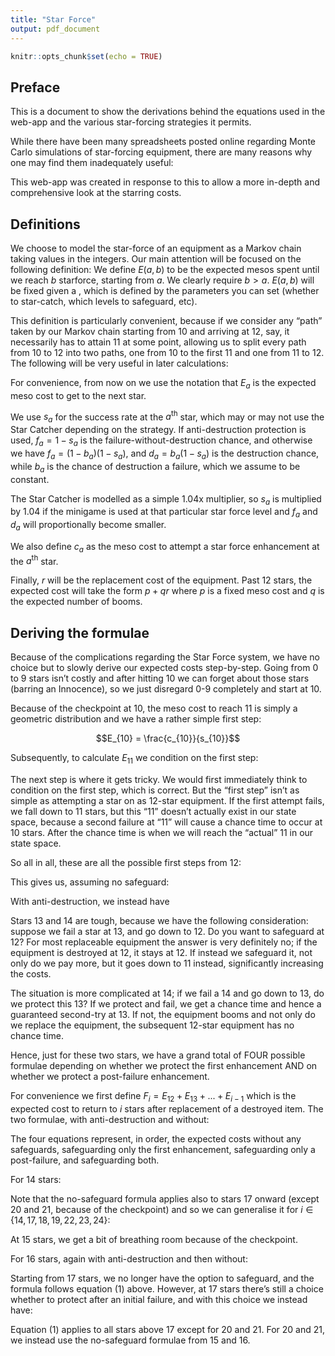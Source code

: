 ```yaml
---
title: "Star Force"
output: pdf_document
---
```


```r
knitr::opts_chunk$set(echo = TRUE)
```

## Preface

This is a document to show the derivations behind the equations used in the web-app and the various star-forcing strategies it permits.

While there have been many spreadsheets posted online regarding Monte Carlo simulations of star-forcing equipment, there are many reasons why one may find them inadequately useful:

\begin{itemize}
  \item They are too specific, for example only showing simulations of a couple of levels of equipment when for general purposes not everyone will be starforcing only Level 160 or 200 equipment
  \item They are inflexible in their strategies; some people may find it preferable to skip the star catcher for time reasons below 20 but will take it slow after, others may prefer to use destroy-protection on some levels but not others
  \item While the law of large numbers makes Monte Carlo simulations very reliable, why not take it a step further and make it analytic?
\end{itemize}

This web-app was created in response to this to allow a more in-depth and comprehensive look at the starring costs.

## Definitions

We choose to model the star-force of an equipment as a Markov chain taking values in the integers. Our main attention will be focused on the following definition: We define $E(a,b)$ to be the expected mesos spent until we \emph{first} reach $b$ starforce, starting from $a$. We clearly require $b > a$. $E(a,b)$ will be fixed given a \emph{strategy}, which is defined by the parameters you can set (whether to star-catch, which levels to safeguard, etc).

This definition is particularly convenient, because if we consider any "path" taken by our Markov chain starting from 10 and arriving at 12, say, it necessarily has to attain 11 at some point, allowing us to split every path from 10 to 12 into two paths, one from 10 to the first 11 and one from 11 to 12. The following will be very useful in later calculations:

\begin{align*}
E(a,c) = E(a,b) + E(b,c) \\
E(a,b) = \sum^{b-1}_{i=a} E(i,i+1)
\end{align*}

For convenience, from now on we use the notation that $E_a$ is the expected meso cost to get to the next star.

We use $s_a$ for the success rate at the $a^{\text{th}}$ star, which may or may not use the Star Catcher depending on the strategy. If anti-destruction protection is used, $f_a = 1 - s_a$ is the failure-without-destruction chance, and otherwise we have $f_a = (1-b_a)(1-s_a)$, and $d_a = b_a(1-s_a)$ is the destruction chance, while $b_a$ is the chance of destruction \emph{given} a failure, which we assume to be constant. 

The Star Catcher is modelled as a simple 1.04x multiplier, so $s_a$ is multiplied by 1.04 if the minigame is used at that particular star force level and $f_a$ and $d_a$ will proportionally become smaller.

We also define $c_a$ as the meso cost to attempt a star force enhancement at the $a^{\text{th}}$ star.

Finally, $r$ will be the replacement cost of the equipment. Past 12 stars, the expected cost will take the form $p + qr$ where $p$ is a fixed meso cost and $q$ is the expected number of booms.

## Deriving the formulae

Because of the complications regarding the Star Force system, we have no choice but to slowly derive our expected costs step-by-step. Going from 0 to 9 stars isn't costly and after hitting 10 we can forget about those stars (barring an Innocence), so we just disregard 0-9 completely and start at 10.

Because of the checkpoint at 10, the meso cost to reach 11 is simply a geometric distribution and we have a rather simple first step:

$$E_{10} = \frac{c_{10}}{s_{10}}$$

Subsequently, to calculate $E_{11}$ we condition on the first step:

\begin{align*}
E_{11} &= c_{11} + f_{11} E(10,12) \\
&= c_{11} + f_{11}(E_{10} + E_{11}) \\
s_{11} E_{11} &= c_{11} + f_{11} E_{10} \\
E_{11} &= \frac{c_{11}}{s_{11}} + \frac{f_{11}}{s_{11}} E_{10} 
\end{align*}

The next step is where it gets tricky. We would first immediately think to condition on the first step, which is correct. But the "first step" isn't as simple as attempting a star on as 12-star equipment. If the first attempt fails, we fall down to 11 stars, but this "11" doesn't actually exist in our state space, because a second failure at "11" will cause a chance time to occur at 10 stars. After the chance time is when we will reach the "actual" 11 in our state space.

So all in all, these are all the possible first steps from 12:

\begin{itemize}
  \item $d_{12}$ chance of destruction, giving a subsequent cost of $r + E_{12}$
  \item $s_{12}$ chance of success, giving a subsequent cost of 0
  \item $f_{12}f_{11}$ chance of a double failure, costing $c_{11} + c_{10} + E(11,13)$ after the first star attempt at 12
  \item $f_{12}s_{11}$ chance of a failure into success, costing $c_{11} + E_{12}$
\end{itemize}

This gives us, assuming no safeguard:

\begin{align*}
E_{12} &= c_{12} + d_{12}(r + E_{12}) + f_{12}f_{11}(c_{11} + c_{10} + E_{11} + E_{12}) + f_{12}s_{11}(c_{11} + E_{12}) \\
s_{12}E_{12} &= c_{12} + f_{12}c_{11} + f_{12}f_{11}c_{10} + f_{12}f_{11}E_{11} + d_{12} r \\
E_{12} &= \frac{c_{12}}{s_{12}} + \frac{f_{12}}{s_{12}}c_{11} + \frac{f_{12}f_{11}}{s_{12}} (c_{10} + E_{11}) + \frac{d_{12}}{s_{12}} r 
\end{align*}

With anti-destruction, we instead have

\begin{align*} 
E_{12} = \frac{1}{s_{12}} (2c_{12} + (1 - s_{12})c_{11} + (1 - s_{12})f_{11}(c_{10} + E_{11}))
\end{align*}

Stars 13 and 14 are tough, because we have the following consideration: suppose we fail a star at 13, and go down to 12. Do you want to safeguard at 12? For most replaceable equipment the answer is very definitely no; if the equipment is destroyed at 12, it stays at 12. If instead we safeguard it, not only do we pay more, but it goes down to 11 instead, significantly increasing the costs.

The situation is more complicated at 14; if we fail a 14 and go down to 13, do we protect this 13? If we protect and fail, we get a chance time and hence a guaranteed second-try at 13. If not, the equipment booms and not only do we replace the equipment, the subsequent 12-star equipment has no chance time.

Hence, just for these two stars, we have a grand total of FOUR possible formulae depending on whether we protect the first enhancement AND on whether we protect a post-failure enhancement.

For convenience we first define $F_i = E_{12} + E_{13} + ... +E_{i-1}$ which is the expected cost to return to $i$ stars after replacement of a destroyed item. The two formulae, with anti-destruction and without:

The four equations represent, in order, the expected costs without any safeguards, safeguarding only the first enhancement, safeguarding only a post-failure, and safeguarding both.

\begin{align*}
E_{13} &= \frac{1}{s_{13}} \big( c_{13} + f_{13}c_{12} + f_{13}f_{12}c_{11} + [f_{13}(1-s_{12}) + d_{13}] E_{12}\big) + \frac{d_{13} + f_{13}d_{12}}{s_{13}} r \\
E_{13} &= \frac{1}{s_{13}} \big( 2c_{13} + (1 - s_{13})c_{12} + (1-s_{13})f_{12}c_{11} + (1-s_{13})(1 - s_{12})E_{12}\big) + \frac{(1-s_{13})d_{12}}{s_{13}} r \\
E_{13} &= \frac{1}{s_{13}} \big( c_{13} + 2f_{13}c_{12} + f_{13}(1-s_{12})c_{11} + (d_{13} + f_{13}(1-s_{12}))E_{12} \big) + \frac{d_{13}}{s_{13}} r \\
E_{13} &= \frac{1}{s_{13}} \Big( 2c_{13} + 2(1-s_{13})c_{12} + (1-s_{13})(1-s_{12})c_{11} + (1-s_{13})(1-s_{12})E_{12} \Big)
\end{align*}

For 14 stars:

\begin{align*}
E_{14} &= \frac{1}{s_{14}} \big( c_{14} + f_{14}c_{13} + f_{14}f_{13}c_{12} + f_{14}f_{13} E_{13} + (f_{14}d_{13} + d_{14}) F_{14}\big) + \frac{d_{14} + f_{14}d_{13}}{s_{14}} r \\
E_{14} &= \frac{1}{s_{14}} \big( 2c_{14} + (1 - s_{14})c_{13} + (1-s_{14})f_{13}c_{12} + (1-s_{14})(1 - s_{13})E_{13} + (1-s_{14})d_{13}E_{12}\big) + \frac{(1-s_{14})d_{13}}{s_{14}} r \\
E_{14} &= \frac{1}{s_{14}} \big( c_{14} + 2f_{14}c_{13} + f_{14}(1-s_{13})(c_{12} + E_{13}) + d_{14}F_{14} \big) + \frac{d_{14}}{s_{14}} r \\
E_{14} &= \frac{1}{s_{14}} \Big( 2c_{14} + 2(1-s_{14})c_{13} + (1-s_{14})(1-s_{13})c_{12} + (1-s_{14})(1-s_{13})E_{13} \Big)
\end{align*}

Note that the no-safeguard formula applies also to stars 17 onward (except 20 and 21, because of the checkpoint) and so we can generalise it for $i \in \{14, 17, 18, 19, 22, 23, 24\}$:

\begin{equation} E_{i} = \frac{1}{s_{i}} \big( c_{i} + f_{i}c_{i-1} + f_{i}f_{i-1}c_{i-2} + f_{i}f_{i-1}E_{i-1} + (f_{i}d_{i-1} + d_{i})F_{i} + (f_{i}d_{i-1} + d_{i}) r \big) 
\end{equation}

At 15 stars, we get a bit of breathing room because of the checkpoint.

\begin{align*}
E_{15} &= \frac{2c_{15}}{s_{15}} \\
E_{15} &= \frac{c_{15} + d_{15} F_{15} + d_{15}r}{s_{15}} 
\end{align*}

For 16 stars, again with anti-destruction and then without:
\begin{align*}
E_{16} &= \frac{2c_{16} + (1-s_{16})E_{15}}{s_{16}} \\
E_{16} &= \frac{1}{s_{16}} (c_{16} + f_{16}E_{15} + d_{16}F_{16}) + \frac{d_{16}}{s_{16}} r
\end{align*}

Starting from 17 stars, we no longer have the option to safeguard, and the formula follows equation (1) above. However, at 17 stars there's still a choice whether to protect after an initial failure, and with this choice we instead have:

\begin{align*}
E_{17} = \frac{1}{s_{17}} \big( c_{17} + 2f_{17}c_{16} + f_{17}(1-s_{16})(c_{15}+E_{16}) + d_{17}F_{17}\big) + \frac{d_{17}}{s_{17}}r
\end{align*}

Equation (1) applies to all stars above 17 except for 20 and 21. For 20 and 21, we instead use the no-safeguard formulae from 15 and 16.

\begin{align*}
E_{20} &= \frac{c_{20}}{s_{20}} + d_{20} F_{20} + d_{20}r \\
E_{21} &= \frac{1}{s_{21}} (c_{21} + f_{21}E_{20} + d_{21}F_{21}) + \frac{d_{21}}{s_{21}} r
\end{align*}

